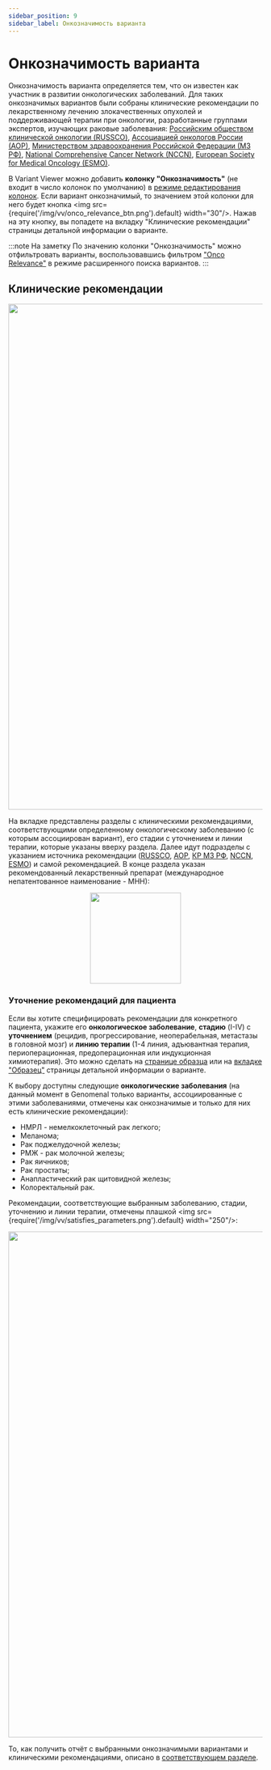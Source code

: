 ```yaml
---
sidebar_position: 9
sidebar_label: Онкозначимость варианта
---
```


# Онкозначимость варианта

Онкозначимость варианта определяется тем, что он известен как участник в развитии онкологических заболеваний.
Для таких онкозначимых вариантов были собраны клинические рекомендации по лекарственному лечению
злокачественных опухолей и поддерживающей терапии при онкологии, разработанные группами экспертов, изучающих
раковые заболевания: [Российским обществом клинической онкологии (RUSSCO)](https://www.rosoncoweb.ru/),
[Ассоциацией онкологов России (АОР)](https://oncology-association.ru/),
[Министерством здравоохранения Российской Федерации (МЗ РФ)](https://cr.minzdrav.gov.ru/),
[National Comprehensive Cancer Network (NCCN)](https://www.nccn.org/),
[European Society for Medical Oncology (ESMO)](https://www.esmo.org/).

В Variant Viewer можно добавить **колонку "Онкозначимость"** (не входит в число колонок по умолчанию) в
[режиме редактирования колонок](/results/main/snvs_indels/edit_table_columns#добавление-колонок).
Если вариант онкозначимый, то значением этой колонки для
него будет кнопка <img src={require('/img/vv/onco_relevance_btn.png').default} width="30"/>.
Нажав на эту кнопку, вы попадете на вкладку "Клинические рекомендации" страницы детальной информации о варианте.

:::note На заметку
По значению колонки "Онкозначимость" можно отфильтровать варианты, воспользовавшись фильтром
["Onco Relevance"](/results/main/snvs_indels/advanced_filtering#2-фильтры-с-выбором-одного-значения)
в режиме расширенного поиска вариантов.
:::

## Клинические рекомендации

<p align="center">
<img src={require('/img/vv/clinical_recommendations.png').default} width="1000"/>
</p>

На вкладке представлены разделы с клиническими рекомендациями, соответствующими определенному онкологическому
заболеванию (с которым ассоциирован вариант), его стадии с уточнением и линии терапии, которые указаны вверху раздела.
Далее идут подразделы с указанием источника рекомендации ([RUSSCO](https://www.rosoncoweb.ru/),
[АОР](https://oncology-association.ru/), [КР МЗ РФ](https://cr.minzdrav.gov.ru/), [NCCN](https://www.nccn.org/),
[ESMO](https://www.esmo.org/)) и самой рекомендацией. В конце раздела указан рекомендованный лекарственный
препарат (международное непатентованное наименование - МНН):

<p align="center">
<img src={require('/img/vv/recommended_drag.png').default} width="180"/>
</p>

### Уточнение рекомендаций для пациента

Если вы хотите специфицировать рекомендации для конкретного пациента, укажите его **онкологическое заболевание**,
**стадию** (I-IV) с **уточнением** (рецидив, прогрессирование, неоперабельная, метастазы в головной мозг) и
**линию терапии** (1-4 линия, адъювантная терапия, периоперационная, предоперационная или индукционная химиотерапия).
Это можно сделать на [странице образца](/results/main/main#2-информация-об-образце) или
на [вкладке "Образец"](/results/main/snvs_indels/snv_detaile_page#2-вкладка-образец) страницы детальной
информации о варианте.

К выбору доступны следующие **онкологические заболевания** (на данный момент в Genomenal только варианты,
ассоциированные с этими заболеваниями, отмечены как онкозначимые и только для них есть клинические рекомендации):
- НМРЛ - немелкоклеточный рак легкого;
- Меланома;
- Рак поджелудочной железы;
- РМЖ - рак молочной железы;
- Рак яичников;
- Рак простаты;
- Анапластический рак щитовидной железы;
- Колоректальный рак.

Рекомендации, соответствующие выбранным заболеванию, стадии, уточнению и линии терапии,
отмечены плашкой <img src={require('/img/vv/satisfies_parameters.png').default} width="250"/>:

<p align="center">
<img src={require('/img/vv/satisfied_clinical_rec.png').default} width="1000"/>
</p>

То, как получить отчёт с выбранными онкозначимыми вариантами и клиническими рекомендациями, описано
в [соответствующем разделе](/results/onco_genetic_testing_report).
